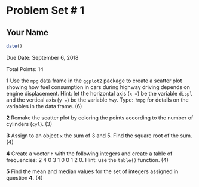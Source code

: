 Problem Set # 1
===============

Your Name
---------

```r
date()
```

Due Date: September 6, 2018

Total Points: 14

**1** Use the `mpg` data frame in the `ggplot2` package to create a scatter plot showing how fuel consumption in cars during highway driving depends on engine displacement. Hint: let the horizontal axis (`x = `) be the variable `displ` and the vertical axis (`y = `) be the variable `hwy`. Type: `?mpg` for details on the variables in the data frame. (6)

**2** Remake the scatter plot by coloring the points according to the number of cylinders (`cyl`). (3)

**3** Assign to an object `x` the sum of 3 and 5. Find the square root of the sum. (4)

**4** Create a vector `h` with the following integers and create a table of frequencies: 2 4 0 3 1 0 0 1 2 0. Hint: use the `table()` function. (4)

**5** Find the mean and median values for the set of integers assigned in question **4**. (4)


